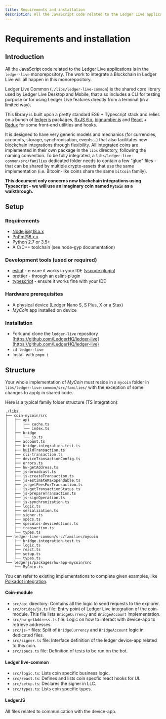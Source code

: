 ```yaml
---
title: Requirements and installation
description: All the JavaScript code related to the Ledger Live applications is in the ledger-live monorepository. The work to integrate a Blockchain in Ledger Live will all happen in this monorepository.
---
```



# Requirements and installation

## Introduction

All the JavaScript code related to the Ledger Live applications is in the `ledger-live` monorepository. The work to integrate a Blockchain in Ledger Live will all happen in this monorepository.

Ledger Live Common (`./libs/ledger-live-common`) is the shared core library used by Ledger Live Desktop and Mobile, that also includes a CLI for testing purpose or for using Ledger Live features directly from a terminal (in a limited way).

This library is built upon a pretty standard ES6 + Typescript stack and relies on a bunch of [ledgerjs](https://github.com/LedgerHQ/ledger-live/tree/develop/libs/ledgerjs) packages, [RxJS 6.x](https://github.com/ReactiveX/rxjs/tree/6.x), [bignumber.js](https://github.com/MikeMcl/bignumber.js) and [React](https://github.com/facebook/react/) + [Redux](https://github.com/reduxjs/redux) for some front-end utilities and hooks.

It is designed to have very generic models and mechanics (for currencies, accounts, storage, synchronisation, events...) that also facilitates new blockchain integrations through flexibility.
All integrated coins are implemented in their own package in the `libs` directory, following the naming convention. To be fully integrated, a `libs/ledger-live-common/src/families` dedicated folder needs to contain a few "glue" files - that can be shared by multiple crypto-assets that use the same implementation (i.e. Bitcoin-like coins share the same `bitcoin` family).

**This document only concerns new blockchain integrations using Typescript - we will use an imaginary coin named `MyCoin` as a walkthrough.**

## Setup

### Requirements

- [Node.js@18.x.x](https://nodejs.org/)
- [PnPm@8.x.x](https://pnpm.io/)
- Python 2.7 or 3.5+
- A C/C++ toolchain (see node-gyp documentation)

### Development tools (used or required)

- [eslint](https://github.com/eslint/eslint) - ensure it works in your IDE ([vscode plugin](https://marketplace.visualstudio.com/items?itemName=dbaeumer.vscode-eslint))
- [prettier](https://github.com/prettier/prettier) - through an eslint-plugin
- [typescript](https://www.typescriptlang.org/) - ensure it works fine with your IDE

### Hardware prerequisites

- A physical device (Ledger Nano S, S Plus, X or a Stax)
- <i>MyCoin</i> app installed on device

### Installation

- Fork and clone the `ledger-live` repository [https://github.com/LedgerHQ/ledger-live](https://github.com/LedgerHQ/ledger-live)
- `cd ledger-live`
- Install with `pnpm i`

## Structure

Your whole implementation of <i>MyCoin</i> must reside in a `mycoin` folder in `libs/ledger-live-common/src/families/` with the exception of some changes to apply in shared code.

Here is a typical family folder structure (TS integration):

```plaintext copy
./libs
├── coin-mycoin/src
│   ├── api
│   │   ├── cache.ts
│   │   └── index.ts
│   ├── bridge
│   │   └── js.ts
│   ├── account.ts
│   ├── bridge.integration.test.ts
│   ├── buildTransaction.ts
│   ├── cli-transaction.ts
│   ├── deviceTransactionConfig.ts
│   ├── errors.ts
│   ├── hw-getAddress.ts
│   ├── js-broadcast.ts
│   ├── js-createTransaction.ts
│   ├── js-estimateMaxSpendable.ts
│   ├── js-getFeesForTransaction.ts
│   ├── js-getTransactionStatus.ts
│   ├── js-prepareTransaction.ts
│   ├── js-signOperation.ts
│   ├── js-synchronization.ts
│   ├── logic.ts
│   ├── serialization.ts
│   ├── signer.ts
│   ├── specs.ts
│   ├── speculos-deviceActions.ts
│   ├── transaction.ts
│   └── types.ts
├── ledger-live-common/src/families/mycoin
│   ├── bridge.integration.test.ts
│   ├── logic.ts
│   ├── react.ts
│   ├── setup.ts
│   └── types.ts
└── ledgerjs/packages/hw-app-mycoin/src
    └── MyCoin.ts
```

<Callout type="info" emoji="ℹ️">
    You can refer to existing implementations to complete given examples, like <a href='https://github.com/LedgerHQ/ledger-live/tree/develop/libs/ledger-live-common/src/families/polkadot'>Polkadot integration</a>.
</Callout>

#### Coin-module
 * `src/api` directory: Contains all the logic to send requests to the explorer.
 * `src/bridge/js.ts` file: Entry point of Ledger Live integration of the coin-module. This file lists `BridgeCurrency` and `BridgeAccount` implementation.
 * `src/hw-getAddress.ts` file: Logic on how to interact with device-app to retrieve addresses.
 * `src/js-*` files: Split of `BridgeCurrency` and `BridgeAccount` logic in dedicated files.
 * `src/signer.ts` file: Interface definition of the ledger device-app related to this coin.
 * `src/specs.ts` file: Definition of tests to be run on the bot.

#### Ledger live-common
 * `src/logic.ts`: Lists coin specific business logic.
 * `src/react.ts`: Defines and lists coin specfic react hooks for UI.
 * `src/setup.ts`: Declares the signer in LLC.
 * `src/types.ts`: Lists coin specific types.

#### LedgerJS
All files related to communication with the device-app.
